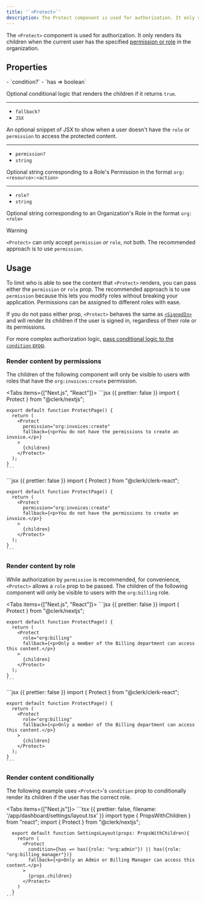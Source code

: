 ```yaml
---
title: '`<Protect>`'
description: The Protect component is used for authorization. It only renders its children when the current user has the specified permission or role in the organization.
---
```


The `<Protect>` component is used for authorization. It only renders its children when the current user has the specified [permission or role](/docs/organizations/roles-permissions) in the organization.

## Properties

<Properties>
  - `condition?`
  - `has => boolean`

  Optional conditional logic that renders the children if it returns `true`.

  ---

  - `fallback?`
  - `JSX`

  An optional snippet of JSX to show when a user doesn't have the `role` or `permission` to access the protected content.

  ---

  - `permission?`
  - `string`

  Optional string corresponding to a Role's Permission in the format `org:<resource>:<action>`

  ---

  - `role?`
  - `string`

  Optional string corresponding to an Organization's Role in the format `org:<role>`
</Properties>

> [!WARNING]
> `<Protect>` can only accept `permission` _or_ `role`, not both. The recommended approach is to use `permission`.

## Usage

To limit who is able to see the content that `<Protect>` renders, you can pass either the `permission` or `role` prop. The recommended approach is to use `permission` because this lets you modify roles without breaking your application. Permissions can be assigned to different roles with ease.

If you do not pass either prop, `<Protect>` behaves the same as [`<SignedIn>`](/docs/components/control/signed-in) and will render its children if the user is signed in, regardless of their role or its permissions.

For more complex authorization logic, [pass conditional logic to the `condition` prop](#render-content-conditionally).

### Render content by permissions

The children of the following component will only be visible to users with roles that have the `org:invoices:create` permission.

<Tabs items={["Next.js", "React"]}>
  <Tab>
    ```jsx {{ prettier: false }}
    import { Protect } from "@clerk/nextjs";

    export default function ProtectPage() {
      return (
        <Protect
          permission="org:invoices:create"
          fallback={<p>You do not have the permissions to create an invoice.</p>}
        >
          {children}
        </Protect>
      );
    }
    ```
  </Tab>

  <Tab>
    ```jsx {{ prettier: false }}
    import { Protect } from "@clerk/clerk-react";

    export default function ProtectPage() {
      return (
        <Protect
          permission="org:invoices:create"
          fallback={<p>You do not have the permissions to create an invoice.</p>}
        >
          {children}
        </Protect>
      );
    }
    ```
  </Tab>
</Tabs>

### Render content by role

While authorization by `permission` is recommended, for convenience, `<Protect>` allows a `role` prop to be passed. The children of the following component will only be visible to users with the `org:billing` role.

<Tabs items={["Next.js", "React"]}>
  <Tab>
    ```jsx {{ prettier: false }}
    import { Protect } from "@clerk/nextjs";

    export default function ProtectPage() {
      return (
        <Protect
          role="org:billing"
          fallback={<p>Only a member of the Billing department can access this content.</p>}
        >
          {children}
        </Protect>
      );
    }
    ```
  </Tab>

  <Tab>
    ```jsx {{ prettier: false }}
    import { Protect } from "@clerk/clerk-react";

    export default function ProtectPage() {
      return (
        <Protect
          role="org:billing"
          fallback={<p>Only a member of the Billing department can access this content.</p>}
        >
          {children}
        </Protect>
      );
    }
    ```
  </Tab>
</Tabs>

### Render content conditionally

The following example uses `<Protect>`'s `condition` prop to conditionally render its children if the user has the correct role.

<Tabs items={["Next.js"]}>
  <Tab>
    ```tsx {{ prettier: false, filename: '/app/dashboard/settings/layout.tsx' }}
      import type { PropsWithChildren } from "react";
      import { Protect } from "@clerk/nextjs";

      export default function SettingsLayout(props: PropsWithChildren){
        return (
          <Protect
            condition={has => has({role: "org:admin"}) || has({role: "org:billing_manager"})}
            fallback={<p>Only an Admin or Billing Manager can access this content.</p>}
          >
            {props.children}
          </Protect>
        )
      }
    ```
  </Tab>
</Tabs>
